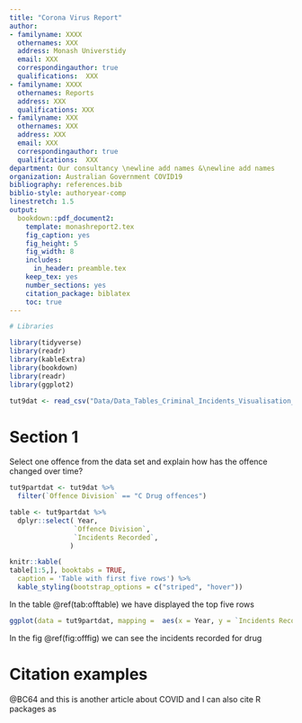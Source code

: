 ```yaml
---
title: "Corona Virus Report"
author:
- familyname: XXXX
  othernames: XXX
  address: Monash Universtidy
  email: XXX
  correspondingauthor: true
  qualifications:  XXX
- familyname: XXXX
  othernames: Reports
  address: XXX
  qualifications: XXX
- familyname: XXX
  othernames: XXX
  address: XXX
  email: XXX
  correspondingauthor: true
  qualifications:  XXX
department: Our consultancy \newline add names &\newline add names
organization: Australian Government COVID19
bibliography: references.bib
biblio-style: authoryear-comp
linestretch: 1.5
output:
  bookdown::pdf_document2:
    template: monashreport2.tex
    fig_caption: yes
    fig_height: 5
    fig_width: 8
    includes:
      in_header: preamble.tex
    keep_tex: yes
    number_sections: yes
    citation_package: biblatex
    toc: true
---
```


```r
# Libraries

library(tidyverse)
library(readr)
library(kableExtra)
library(bookdown)
library(readr)
library(ggplot2)

```


```r
tut9dat <- read_csv("Data/Data_Tables_Criminal_Incidents_Visualisation_Year_Ending_December_2019.csv")
```


# Section 1

Select one offence from the data set and explain how has the offence changed over time?

```r
tut9partdat <- tut9dat %>%
  filter(`Offence Division` == "C Drug offences")

```

```r
table <- tut9partdat %>%
  dplyr::select( Year, 
                `Offence Division`,
                `Incidents Recorded`,
               ) 

knitr::kable(
table[1:5,], booktabs = TRUE,
  caption = 'Table with first five rows') %>% 
  kable_styling(bootstrap_options = c("striped", "hover"))
```

In the table \@ref(tab:offtable) we have displayed the top five rows 

```r
ggplot(data = tut9partdat, mapping =  aes(x = Year, y = `Incidents Recorded`)) + geom_point()
```

In the fig \@ref(fig:offfig) we can see the incidents recorded for drug

# Citation examples


 @BC64 and this is another article about COVID and I can also cite R packages as





